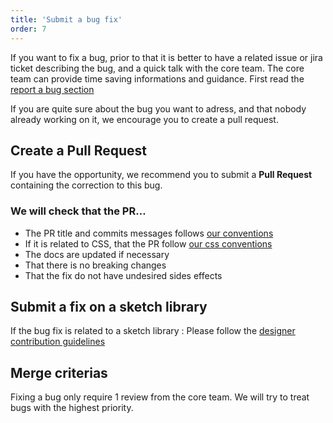 ```yaml
---
title: 'Submit a bug fix'
order: 7
---
```


If you want to fix a bug, prior to that it is better to have a related issue or jira ticket describing the bug, and a quick talk with the core team.
The core team can provide time saving informations and guidance.
First read the [report a bug section](/help/report-bug/)

If you are quite sure about the bug you want to adress, and that nobody already working on it, we encourage you to create a pull request.

## Create a Pull Request

If you have the opportunity, we recommend you to submit a **Pull Request** containing the correction to this bug.

### We will check that the PR…

- The PR title and commits messages follows [our conventions](/contributing/developers/git-conventions/)
- If it is related to CSS, that the PR follow [our css conventions](/contributing/developers/css-conventions/)
- The docs are updated if necessary
- That there is no breaking changes
- That the fix do not have undesired sides effects

## Submit a fix on a sketch library

If the bug fix is related to a sketch library :
Please follow the [designer contribution guidelines](/contributing/designers/design-tools-conventions/)

## Merge criterias

Fixing a bug only require 1 review from the core team.
We will try to treat bugs with the highest priority.

